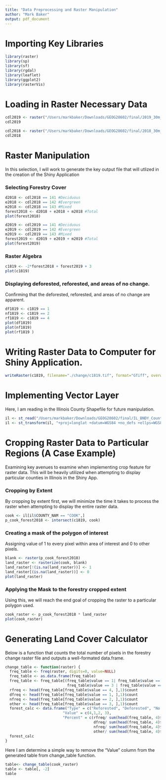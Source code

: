 ```yaml
---
title: "Data Preprocessing and Raster Manipulation"
author: "Mark Baker"
output: pdf_document
---
```


# Importing Key Libraries
```r
library(raster)
library(sp)
library(sf)
library(rgdal)
library(leaflet)
library(ggplot2)
library(rasterVis)

```
# Loading in Raster Necessary Data
```r
cdl2019 <- raster("/Users/markbaker/Downloads/GEOG28602/final/2019_30m_cdls/2019_IL.tif")
cdl2019
```

```r
cdl2018 <- raster("/Users/markbaker/Downloads/GEOG28602/final/2018_30m_cdls/2018_IL.tif")
cdl2018
```

# Raster Manipulation

In this selection, I will work to generate the key output file that will utlized in the creation of the Shiny Application 

### Selecting Forestry Cover

```r
d2018 <- cdl2018 == 141 #Deciduous
e2018 <- cdl2018 == 142 #Evergreen
m2018 <- cdl2018 == 143 #Mixed
forest2018 <- d2018 + e2018 + m2018 #Total
plot(forest2018)
```

```r
d2019 <- cdl2019 == 141 #Deciduous
e2019 <- cdl2019 == 142 #Evergreen
m2019 <- cdl2019 == 143 #Mixed
forest2019 <- d2019 + e2019 + m2019 #Total
plot(forest2019)
```


### Raster Algebra
```r
c1819 <- -2*forest2018 + forest2019 + 3
plot(c1819)
```
### Displaying deforested, reforested, and areas of no change.
Confirming that the deforested, reforested, and areas of no change are apparent.

```r
df1819 <- c1819 == 1
nf1819 <- c1819 == 2
rf1819 <- c1819 == 4
plot(df1819)
plot(nf1819)
plot(rf1819 )
```

# Writing Raster Data to Computer for Shiny Application.
```r
writeRaster(c1819, filename="./change/c1819.tif", format="GTiff", overwrite=TRUE)
```

# Implementing Vector Layer
Here, I am reading in the Illinois County Shapefile for future manipulation.
```r
il <- st_read("/Users/markbaker/Downloads/GEOG28602/final/IL_BNDY_County/IL_BNDY_County_Py.shp")
il <- st_transform(il, "+proj=longlat +datum=WGS84 +no_defs +ellps=WGS84 +towgs84=0,0,0")
```

# Cropping Raster Data to Particular Regions (A Case Example)

Examining key avenues to examine when implementing crop feature for raster data. This will be heavily utilized when attempting to display particular counties in Illinois in the Shiny App.

### Cropping by Extent
By cropping by extent first, we will minimize the time it takes to process the raster when attempting to display the entire raster data.
```r
cook <- il[il$COUNTY_NAM == "COOK",]
p_cook_forest2018 <- intersect(c1819, cook)

```

### Creating a mask of the polygon of interest
Assigning value of 1 to every pixel within area of interest and 0 to other pixels.

```r
blank <- raster(p_cook_forest2018)
land_raster <- rasterize(cook, blank)
land_raster[!(is.na(land_raster))] <- 1
land_raster[(is.na(land_raster))] <- 0
plot(land_raster)
```

### Applying the Mask to the forestry cropped extent
Using this, we will reach the end goal of cropping the raster to a particular polygon used.
```r
cook_raster <- p_cook_forest2018 * land_raster
plot(cook_raster)
```

# Generating Land Cover Calculator
Below is a function that counts the total number of pixels in the forestry change raster file and outputs a well-formated data.frame.
```r
change_table <- function(raster) {
  freq_table <- freq(raster, digits=0, value=NULL)
  freq_table <- as.data.frame(freq_table)
  freq_table <- freq_table[(freq_table$value == 1| freq_table$value == 2 | 
                            freq_table$value == 3 | freq_table$value == 4) ,]
  rfreq <- head(freq_table[freq_table$value == 4, ],1)$count
  dfreq <- head(freq_table[freq_table$value == 1, ],1)$count
  nfreq <- head(freq_table[freq_table$value == 2, ],1)$count
  other <- head(freq_table[freq_table$value == 3, ],1)$count
  forest_calc <- data.frame("Type" = c("Reforested", "Deforested", "No Change in Forest", "Other Land"),
                          "Value" = c(4,1,2, 3),
                          "Percent" = c(rfreq/ sum(head(freq_table, 4)$count) *100,
                                        dfreq/ sum(head(freq_table, 4)$count) *100,
                                        nfreq/ sum(head(freq_table, 4)$count) *100,
                                        other/ sum(head(freq_table, 4)$count) *100))
  forest_calc
}

```

Here I am determine a simple way to remove the "Value" column from the generated table from change\_table function.
```r
table<- change_table(cook_raster)
table <- table[, -2]
table
```




